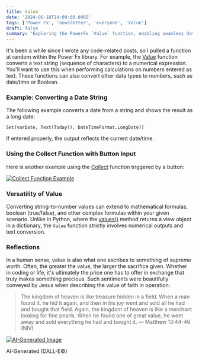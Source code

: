 ---
title: Value
date: '2024-06-18T14:00:00.000Z'
tags: ['Power Fx', 'newsletter', 'everyone', 'Value']
draft: false
summary: "Exploring the PowerFx `Value` function, enabling seamless data manipulation."
---

It's been a while since I wrote any code-related posts, so I pulled a function at random within the Power Fx library. For example, the [Value](https://learn.microsoft.com/en-us/power-platform/power-fx/reference/function-value) function converts a text string (sequence of characters) to a numerical expression. You'll want to use this when performing calculations on numbers entered as text. These functions can also convert other data types to numbers, such as date/time or Boolean.

### Example: Converting a Date String

The following example converts a date from a string and shows the result as a long date:

```powerfx
Set(varDate, Text(Today(), DateTimeFormat.LongDate))
```

If entered properly, the output reflects the current date/time.

### Using the Collect Function with Button Input

Here is another example using the [Collect](https://www.wildfx.io/i/144004760/bonus-collect) function triggered by a button:

<div style={{ textAlign: 'center', display: 'flex', flexDirection: 'column', alignItems: 'center' }}>
  <a href="https://substackcdn.com/image/fetch/f_auto,q_auto:good,fl_progressive:steep/https%3A%2F%2Fsubstack-post-media.s3.amazonaws.com%2Fpublic%2Fimages%2F44cc25ba-40b8-4a80-994b-7eeead860b58_800x361.gif">
    <img src="https://substack-post-media.s3.amazonaws.com/public/images/44cc25ba-40b8-4a80-994b-7eeead860b58_800x361.gif" alt="Collect Function Example" style={{ maxWidth: '100%' }} />
  </a>
</div>

### Versatility of Value

Converting string-to-number values can extend to mathematical formulas, boolean (true/false), and other complex formulas within your given scenario. Unlike in Python, where the [values()](https://www.w3schools.com/python/ref_dictionary_values.asp) method returns a view object in a dictionary, the `Value` function strictly involves numerical outputs and text conversion.

### Reflections

In a human sense, value is also what one ascribes to something of supreme worth. Often, the greater the value, the larger the sacrifice given. Whether in coding or life, it's ultimately the price one has to offer in exchange that truly makes something precious. Such sentiments were beautifully conveyed by Jesus when describing the value of faith in operation:

> The kingdom of heaven is like treasure hidden in a field. When a man found it, he hid it again, and then in his joy went and sold all he had and bought that field. Again, the kingdom of heaven is like a merchant looking for fine pearls. When he found one of great value, he went away and sold everything he had and bought it. — Matthew 13:44-46 (NIV)

<div style={{ textAlign: 'center', display: 'flex', flexDirection: 'column', alignItems: 'center' }}>
  <a href="https://substackcdn.com/image/fetch/f_auto,q_auto:good,fl_progressive:steep/https%3A%2F%2Fsubstack-post-media.s3.amazonaws.com%2Fpublic%2Fimages%2F72a1c42a-a723-424e-a6b4-2169e8a7dde8_1792x1024.png">
    <img src="https://substack-post-media.s3.amazonaws.com/public/images/72a1c42a-a723-424e-a6b4-2169e8a7dde8_1792x1024.png" alt="AI-Generated Image" style={{ maxWidth: '100%' }} />
  </a>
  <p>AI-Generated (DALL-E©)</p>
</div>
